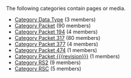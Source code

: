<!-- DO NOT EDIT THIS FILE, CODE AUTOMATICALLY GENERATED BY category.sh -->
The following categories contain pages or media.
* [[Category Data Type]] (3 members)
* [[Category Packet]] (90 members)
* [[Category Packet 194]] (4 members)
* [[Category Packet 317]] (80 members)
* [[Category Packet 377]] (4 members)
* [[Category Packet 474]] (1 members)
* [[Category Packet {{{revision}}}]] (1 members)
* [[Category RS2]] (9 members)
* [[Category RSC]] (5 members)
